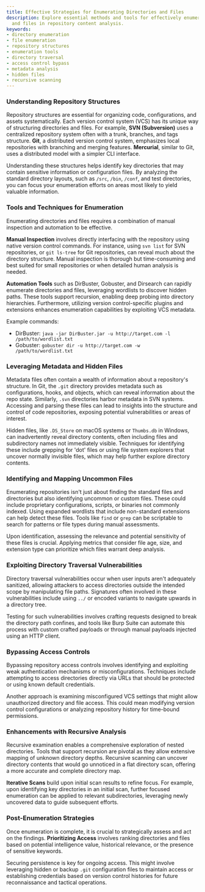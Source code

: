 ```yaml
---
title: Effective Strategies for Enumerating Directories and Files
description: Explore essential methods and tools for effectively enumerating directories
  and files in repository content analysis.
keywords:
- directory enumeration
- file enumeration
- repository structures
- enumeration tools
- directory traversal
- access control bypass
- metadata analysis
- hidden files
- recursive scanning
---
```


### Understanding Repository Structures

Repository structures are essential for organizing code, configurations, and assets systematically. Each version control system (VCS) has its unique way of structuring directories and files. For example, **SVN (Subversion)** uses a centralized repository system often with a trunk, branches, and tags structure. **Git**, a distributed version control system, emphasizes local repositories with branching and merging features. **Mercurial**, similar to Git, uses a distributed model with a simpler CLI interface.

Understanding these structures helps identify key directories that may contain sensitive information or configuration files. By analyzing the standard directory layouts, such as `/src`, `/bin`, `/conf`, and test directories, you can focus your enumeration efforts on areas most likely to yield valuable information. 

### Tools and Techniques for Enumeration

Enumerating directories and files requires a combination of manual inspection and automation to be effective. 

**Manual Inspection** involves directly interfacing with the repository using native version control commands. For instance, using `svn list` for SVN repositories, or `git ls-tree` for Git repositories, can reveal much about the directory structure. Manual inspection is thorough but time-consuming and best suited for small repositories or when detailed human analysis is needed.

**Automation Tools** such as DirBuster, Gobuster, and Dirsearch can rapidly enumerate directories and files, leveraging wordlists to discover hidden paths. These tools support recursion, enabling deep probing into directory hierarchies. Furthermore, utilizing version control-specific plugins and extensions enhances enumeration capabilities by exploiting VCS metadata.

Example commands:
- DirBuster: `java -jar DirBuster.jar -u http://target.com -l /path/to/wordlist.txt`
- Gobuster: `gobuster dir -u http://target.com -w /path/to/wordlist.txt`

### Leveraging Metadata and Hidden Files

Metadata files often contain a wealth of information about a repository's structure. In Git, the `.git` directory provides metadata such as configurations, hooks, and objects, which can reveal information about the repo state. Similarly, `.svn` directories harbor metadata in SVN systems. Accessing and parsing these files can lead to insights into the structure and control of code repositories, exposing potential vulnerabilities or areas of interest.

Hidden files, like `.DS_Store` on macOS systems or `Thumbs.db` in Windows, can inadvertently reveal directory contents, often including files and subdirectory names not immediately visible. Techniques for identifying these include grepping for 'dot' files or using file system explorers that uncover normally invisible files, which may help further explore directory contents.

### Identifying and Mapping Uncommon Files

Enumerating repositories isn't just about finding the standard files and directories but also identifying uncommon or custom files. These could include proprietary configurations, scripts, or binaries not commonly indexed. Using expanded wordlists that include non-standard extensions can help detect these files. Tools like `find` or `grep` can be scriptable to search for patterns or file types during manual assessments.

Upon identification, assessing the relevance and potential sensitivity of these files is crucial. Applying metrics that consider file age, size, and extension type can prioritize which files warrant deep analysis.

### Exploiting Directory Traversal Vulnerabilities

Directory traversal vulnerabilities occur when user inputs aren't adequately sanitized, allowing attackers to access directories outside the intended scope by manipulating file paths. Signatures often involved in these vulnerabilities include using `../` or encoded variants to navigate upwards in a directory tree.

Testing for such vulnerabilities involves crafting requests designed to break the directory path confines, and tools like Burp Suite can automate this process with custom crafted payloads or through manual payloads injected using an HTTP client.

### Bypassing Access Controls

Bypassing repository access controls involves identifying and exploiting weak authentication mechanisms or misconfigurations. Techniques include attempting to access directories directly via URLs that should be protected or using known default credentials.

Another approach is examining misconfigured VCS settings that might allow unauthorized directory and file access. This could mean modifying version control configurations or analyzing repository history for time-bound permissions.

### Enhancements with Recursive Analysis

Recursive examination enables a comprehensive exploration of nested directories. Tools that support recursion are pivotal as they allow extensive mapping of unknown directory depths. Recursive scanning can uncover directory contents that would go unnoticed in a flat directory scan, offering a more accurate and complete directory map.

**Iterative Scans** build upon initial scan results to refine focus. For example, upon identifying key directories in an initial scan, further focused enumeration can be applied to relevant subdirectories, leveraging newly uncovered data to guide subsequent efforts.

### Post-Enumeration Strategies

Once enumeration is complete, it is crucial to strategically assess and act on the findings. **Prioritizing Access** involves ranking directories and files based on potential intelligence value, historical relevance, or the presence of sensitive keywords.

Securing persistence is key for ongoing access. This might involve leveraging hidden or backup `.git` configuration files to maintain access or establishing credentials based on version control histories for future reconnaissance and tactical operations.